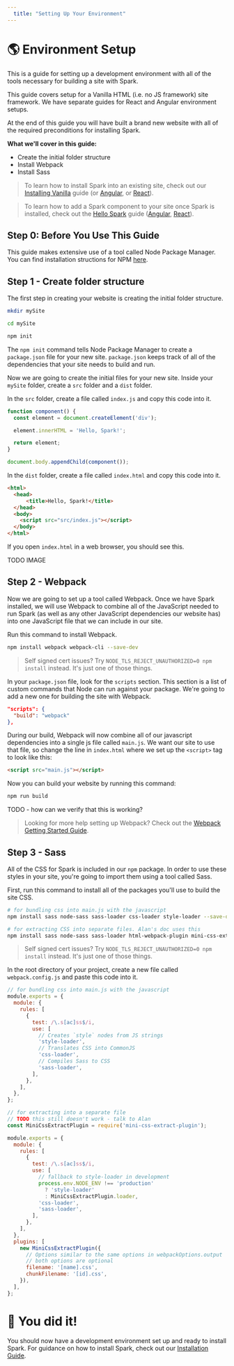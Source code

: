 ```yaml
---
  title: "Setting Up Your Environment"
---
```

# 🌎 Environment Setup

This is a guide for setting up a development environment with all of the tools necessary for building a site with Spark.

This guide covers setup for a Vanilla HTML (i.e. no JS framework) site framework. We have separate guides for React and Angular environment setups.

At the end of this guide you will have built a brand new website with all of the required preconditions for installing Spark.

**What we'll cover in this guide:**
- Create the initial folder structure
- Install Webpack
- Install Sass

> To learn how to install Spark into an existing site, check out our [Installing Vanilla](./Installing_Vanilla.md) guide (or [Angular](./Installing_Angular.md), or [React](./Installing_React.md)).

> To learn how to add a Spark component to your site once Spark is installed, check out the [Hello Spark](../Guides/Hello_Spark.md) guide ([Angular](../Guides/Hello_Angular.md), [React](../Guides/Hello_React.md)).

## Step 0: Before You Use This Guide
This guide makes extensive use of a tool called Node Package Manager. You can find installation structions for NPM [here](https://www.npmjs.com/get-npm).

## Step 1 - Create folder structure

The first step in creating your website is creating the initial folder structure.

```bash
mkdir mySite

cd mySite

npm init
```

The `npm init` command tells Node Package Manager to create a `package.json` file for your new site. `package.json` keeps track of all of the dependencies that your site needs to build and run.

Now we are going to create the initial files for your new site. Inside your `mySite` folder, create a `src` folder and a `dist` folder.

In the `src` folder, create a file called `index.js` and copy this code into it.

```javascript
function component() {
  const element = document.createElement('div');

  element.innerHTML = 'Hello, Spark!';

  return element;
}

document.body.appendChild(component());

```

In the `dist` folder, create a file called `index.html` and copy this code into it.

```html
<html>
  <head>
      <title>Hello, Spark!</title>
  </head>
  <body>
    <script src="src/index.js"></script>
  </body>
</html>
```

If you open `index.html` in a web browser, you should see this.

TODO IMAGE

## Step 2 - Webpack

Now we are going to set up a tool called Webpack. Once we have Spark installed, we will use Webpack to combine all of the JavaScript needed to run Spark (as well as any other JavaScript dependencies our website has) into one JavaScript file that we can include in our site.

Run this command to install Webpack.

```bash
npm install webpack webpack-cli --save-dev
```

> Self signed cert issues? Try `NODE_TLS_REJECT_UNAUTHORIZED=0 npm install` instead. It's just one of those things.

In your `package.json` file, look for the `scripts` section. This section is a list of custom commands that Node can run against your package. We're going to add a new one for building the site with Webpack.

```json
"scripts": {
  "build": "webpack"
},
```

During our build, Webpack will now combine all of our javascript dependencies into a single js file called `main.js`. We want our site to use that file, so change the line in `index.html` where we set up the `<script>` tag to look like this:

```html
<script src="main.js"></script>
```

Now you can build your website by running this command:

```bash
npm run build
```

TODO - how can we verify that this is working?

> Looking for more help setting up Webpack? Check out the [Webpack Getting Started Guide](https://webpack.js.org/guides/getting-started/).

## Step 3 - Sass

All of the CSS for Spark is included in our `npm` package. In order to use these styles in your site, you're going to import them using a tool called Sass.

First, run this command to install all of the packages you'll use to build the site CSS.

```bash
# for bundling css into main.js with the javascript
npm install sass node-sass sass-loader css-loader style-loader --save-dev

# for extracting CSS into separate files. Alan's doc uses this
npm install sass node-sass sass-loader html-webpack-plugin mini-css-extract-plugin --save-dev
```

> Self signed cert issues? Try `NODE_TLS_REJECT_UNAUTHORIZED=0 npm install` instead. It's just one of those things.

In the root directory of your project, create a new file called `webpack.config.js` and paste this code into it.

```javascript
// for bundling css into main.js with the javascript
module.exports = {
  module: {
    rules: [
      {
        test: /\.s[ac]ss$/i,
        use: [
          // Creates `style` nodes from JS strings
          'style-loader',
          // Translates CSS into CommonJS
          'css-loader',
          // Compiles Sass to CSS
          'sass-loader',
        ],
      },
    ],
  },
};

// for extracting into a separate file
// TODO this still doesn't work - talk to Alan
const MiniCssExtractPlugin = require('mini-css-extract-plugin');

module.exports = {
  module: {
    rules: [
      {
        test: /\.s[ac]ss$/i,
        use: [
          // fallback to style-loader in development
          process.env.NODE_ENV !== 'production'
            ? 'style-loader'
            : MiniCssExtractPlugin.loader,
          'css-loader',
          'sass-loader',
        ],
      },
    ],
  },
  plugins: [
    new MiniCssExtractPlugin({
      // Options similar to the same options in webpackOptions.output
      // both options are optional
      filename: '[name].css',
      chunkFilename: '[id].css',
    }),
  ],
};

```

# 📣 You did it!

You should now have a development environment set up and ready to install Spark. For guidance on how to install Spark, check out our [Installation Guide](./Installing_Vanilla.md).
